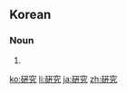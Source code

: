 {{also|研究}}
==Korean==
{{ko-hanjatab}}

===Noun===
{{ko-noun|hj|hangeul=연구}}

# {{hanja form of|연구|[[research]]}}

[[ko:硏究]]
[[li:硏究]]
[[ja:硏究]]
[[zh:硏究]]